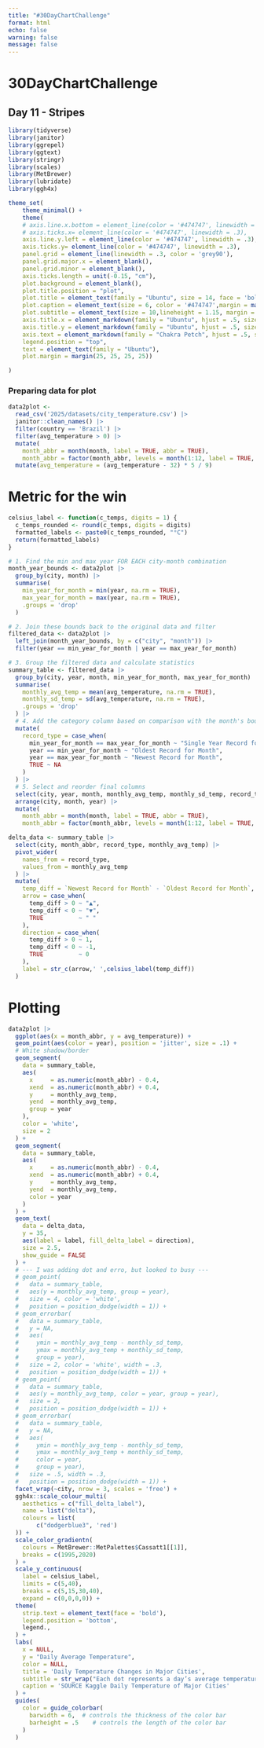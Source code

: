 ```yaml
---
title: "#30DayChartChallenge"
format: html
echo: false
warning: false
message: false
---
```


# 30DayChartChallenge
## Day 11 -  Stripes

```r
library(tidyverse)
library(janitor)
library(ggrepel)
library(ggtext)
library(stringr)
library(scales)
library(MetBrewer)
library(lubridate)
library(ggh4x)

theme_set(
    theme_minimal() +
    theme(
    # axis.line.x.bottom = element_line(color = '#474747', linewidth = .3),
    # axis.ticks.x= element_line(color = '#474747', linewidth = .3),
    axis.line.y.left = element_line(color = '#474747', linewidth = .3),
    axis.ticks.y= element_line(color = '#474747', linewidth = .3),
    panel.grid = element_line(linewidth = .3, color = 'grey90'),
    panel.grid.major.x = element_blank(),
    panel.grid.minor = element_blank(),
    axis.ticks.length = unit(-0.15, "cm"),
    plot.background = element_blank(),
    plot.title.position = "plot",
    plot.title = element_text(family = "Ubuntu", size = 14, face = 'bold'),
    plot.caption = element_text(size = 6, color = '#474747',margin = margin(10,0,0,0)),
    plot.subtitle = element_text(size = 10,lineheight = 1.15, margin = margin(0,0,20,0)),
    axis.title.x = element_markdown(family = "Ubuntu", hjust = .5, size = 9),
    axis.title.y = element_markdown(family = "Ubuntu", hjust = .5, size = 8),
    axis.text = element_markdown(family = "Chakra Petch", hjust = .5, size = 8, color = "#474747"),
    legend.position = "top",
    text = element_text(family = "Ubuntu"),
    plot.margin = margin(25, 25, 25, 25))

)
```


### Preparing data for plot
```r
data2plot <- 
  read_csv('2025/datasets/city_temperature.csv') |>
  janitor::clean_names() |>
  filter(country == 'Brazil') |>
  filter(avg_temperature > 0) |>
  mutate(
    month_abbr = month(month, label = TRUE, abbr = TRUE),
    month_abbr = factor(month_abbr, levels = month(1:12, label = TRUE, abbr = TRUE))) |>
  mutate(avg_temperature = (avg_temperature - 32) * 5 / 9)
```

# Metric for the win
```r
celsius_label <- function(c_temps, digits = 1) {
  c_temps_rounded <- round(c_temps, digits = digits)
  formatted_labels <- paste0(c_temps_rounded, "°C")
  return(formatted_labels)
}
```

```r
# 1. Find the min and max year FOR EACH city-month combination
month_year_bounds <- data2plot |>
  group_by(city, month) |>
  summarise(
    min_year_for_month = min(year, na.rm = TRUE),
    max_year_for_month = max(year, na.rm = TRUE),
    .groups = 'drop'
  )

# 2. Join these bounds back to the original data and filter
filtered_data <- data2plot |>
  left_join(month_year_bounds, by = c("city", "month")) |>
  filter(year == min_year_for_month | year == max_year_for_month)

# 3. Group the filtered data and calculate statistics
summary_table <- filtered_data |>
  group_by(city, year, month, min_year_for_month, max_year_for_month) |>
  summarise(
    monthly_avg_temp = mean(avg_temperature, na.rm = TRUE),
    monthly_sd_temp = sd(avg_temperature, na.rm = TRUE),
    .groups = 'drop'
  ) |>
  # 4. Add the category column based on comparison with the month's bounds
  mutate(
    record_type = case_when(
      min_year_for_month == max_year_for_month ~ "Single Year Record for Month",
      year == min_year_for_month ~ "Oldest Record for Month",
      year == max_year_for_month ~ "Newest Record for Month",
      TRUE ~ NA
    )
  ) |>
  # 5. Select and reorder final columns
  select(city, year, month, monthly_avg_temp, monthly_sd_temp, record_type) |>
  arrange(city, month, year) |>
  mutate(
    month_abbr = month(month, label = TRUE, abbr = TRUE),
    month_abbr = factor(month_abbr, levels = month(1:12, label = TRUE, abbr = TRUE)))
```

```r
delta_data <- summary_table |>
  select(city, month_abbr, record_type, monthly_avg_temp) |>
  pivot_wider(
    names_from = record_type,
    values_from = monthly_avg_temp
  ) |>
  mutate(
    temp_diff = `Newest Record for Month` - `Oldest Record for Month`,
    arrow = case_when(
      temp_diff > 0 ~ "▲",
      temp_diff < 0 ~ "▼",
      TRUE          ~ " "
    ),
    direction = case_when(
      temp_diff > 0 ~ 1,
      temp_diff < 0 ~ -1,
      TRUE          ~ 0
    ),
    label = str_c(arrow,' ',celsius_label(temp_diff))
  )

```

# Plotting
```r
data2plot |>
  ggplot(aes(x = month_abbr, y = avg_temperature)) +
  geom_point(aes(color = year), position = 'jitter', size = .1) +
  # White shadow/border
  geom_segment(
    data = summary_table,
    aes(
      x     = as.numeric(month_abbr) - 0.4,
      xend  = as.numeric(month_abbr) + 0.4,
      y     = monthly_avg_temp,
      yend  = monthly_avg_temp,
      group = year
    ), 
    color = 'white',
    size = 2
  ) +  
  geom_segment(
    data = summary_table,
    aes(
      x     = as.numeric(month_abbr) - 0.4,
      xend  = as.numeric(month_abbr) + 0.4,
      y     = monthly_avg_temp,
      yend  = monthly_avg_temp,
      color = year
    )
  ) +
  geom_text(
    data = delta_data,
    y = 35,
    aes(label = label, fill_delta_label = direction),
    size = 2.5,
    show_guide = FALSE
  ) +
  # --- I was adding dot and erro, but looked to busy ---
  # geom_point(
  #   data = summary_table, 
  #   aes(y = monthly_avg_temp, group = year), 
  #   size = 4, color = 'white',
  #   position = position_dodge(width = 1)) +
  # geom_errorbar(
  #   data = summary_table,
  #   y = NA,
  #   aes(
  #     ymin = monthly_avg_temp - monthly_sd_temp, 
  #     ymax = monthly_avg_temp + monthly_sd_temp,
  #     group = year), 
  #   size = 2, color = 'white', width = .3,
  #   position = position_dodge(width = 1)) +
  # geom_point(
  #   data = summary_table, 
  #   aes(y = monthly_avg_temp, color = year, group = year), 
  #   size = 2,
  #   position = position_dodge(width = 1)) +
  # geom_errorbar(
  #   data = summary_table,
  #   y = NA,
  #   aes(
  #     ymin = monthly_avg_temp - monthly_sd_temp, 
  #     ymax = monthly_avg_temp + monthly_sd_temp,
  #     color = year,
  #     group = year), 
  #   size = .5, width = .3,
  #   position = position_dodge(width = 1)) +
  facet_wrap(~city, nrow = 3, scales = 'free') +
  ggh4x::scale_colour_multi(
    aesthetics = c("fill_delta_label"),
    name = list("delta"),
    colours = list(
        c("dodgerblue3", 'red')
  )) +
  scale_color_gradientn(
    colours = MetBrewer::MetPalettes$Cassatt1[[1]],
    breaks = c(1995,2020)
  ) +
  scale_y_continuous(
    label = celsius_label, 
    limits = c(5,40),
    breaks = c(5,15,30,40),
    expand = c(0,0,0,0)) +
  theme(
    strip.text = element_text(face = 'bold'),
    legend.position = 'bottom',
    legend.,
  ) +
  labs(
    x = NULL,
    y = "Daily Average Temperature",
    color = NULL,
    title = 'Daily Temperature Changes in Major Cities',
    subtitle = str_wrap("Each dot represents a day’s average temperature in 1995 and 2020, with vertical lines marking monthly means. Despite noticeable variance, the overall trend shows shifting temperatures.", width = 100),
    caption = 'SOURCE Kaggle Daily Temperature of Major Cities'
  ) +
  guides(
    color = guide_colorbar(
      barwidth = 6,  # controls the thickness of the color bar
      barheight = .5    # controls the length of the color bar
    )
  )

  
```
